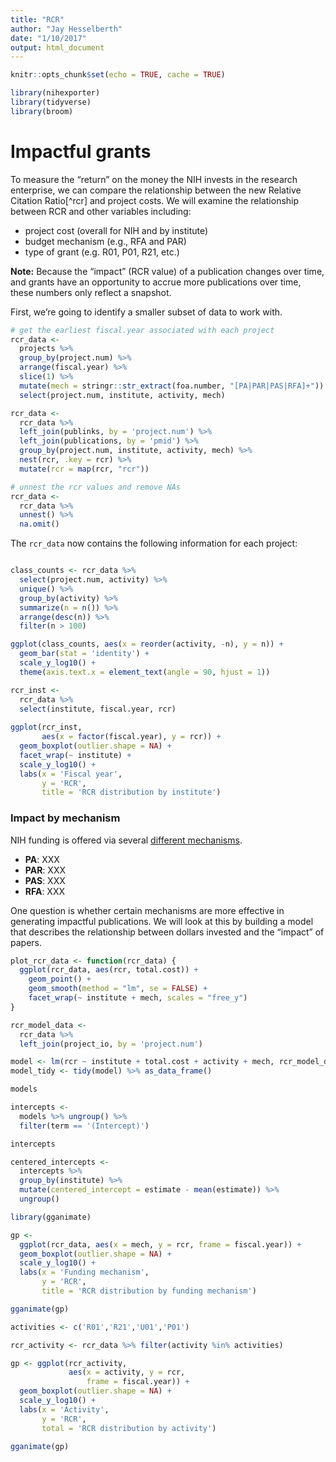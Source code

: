 ```yaml
---
title: "RCR"
author: "Jay Hesselberth"
date: "1/10/2017"
output: html_document
---
```


```r
knitr::opts_chunk$set(echo = TRUE, cache = TRUE)
```

```r
library(nihexporter)
library(tidyverse)
library(broom)
```

# Impactful grants

To measure the "return" on the money the NIH invests in the research enterprise, we can compare the relationship between the new Relative Citation Ratio[^rcr] and project costs. We will examine the relationship between RCR and other variables including:

  * project cost (overall for NIH and by institute)
  * budget mechanism (e.g., RFA and PAR)
  * type of grant (e.g. R01, P01, R21, etc.)
  
**Note:** Because the "impact" (RCR value) of a publication changes over time, and grants have an opportunity to accrue more publications over time, these numbers only reflect a snapshot.

First, we're going to identify a smaller subset of data to work with.


```r
# get the earliest fiscal.year associated with each project
rcr_data <-
  projects %>%
  group_by(project.num) %>%
  arrange(fiscal.year) %>%
  slice(1) %>%
  mutate(mech = stringr::str_extract(foa.number, "[PA|PAR|PAS|RFA]+")) %>%
  select(project.num, institute, activity, mech)

rcr_data <-
  rcr_data %>%
  left_join(publinks, by = 'project.num') %>%
  left_join(publications, by = 'pmid') %>%
  group_by(project.num, institute, activity, mech) %>%
  nest(rcr, .key = rcr) %>%
  mutate(rcr = map(rcr, "rcr"))

# unnest the rcr values and remove NAs
rcr_data <-
  rcr_data %>%
  unnest() %>%
  na.omit()
```

The `rcr_data` now contains the following information for each project:

```r
```

```r
class_counts <- rcr_data %>%
  select(project.num, activity) %>%
  unique() %>% 
  group_by(activity) %>%
  summarize(n = n()) %>%
  arrange(desc(n)) %>% 
  filter(n > 100)

ggplot(class_counts, aes(x = reorder(activity, -n), y = n)) +
  geom_bar(stat = 'identity') +
  scale_y_log10() + 
  theme(axis.text.x = element_text(angle = 90, hjust = 1))


```

```r
rcr_inst <-
  rcr_data %>%
  select(institute, fiscal.year, rcr)
  
ggplot(rcr_inst,
       aes(x = factor(fiscal.year), y = rcr)) +
  geom_boxplot(outlier.shape = NA) +
  facet_wrap(~ institute) +
  scale_y_log10() +
  labs(x = 'Fiscal year',
       y = 'RCR',
       title = 'RCR distribution by institute')
```

### Impact by mechanism

NIH funding is offered via several [different mechanisms](XXX).

- **PA**: XXX
- **PAR**: XXX
- **PAS**: XXX
- **RFA**: XXX

One question is whether certain mechanisms are more effective in generating impactful publications. We will look at this by building a model that describes the relationship between dollars invested and the "impact" of papers.

```r

plot_rcr_data <- function(rcr_data) {
  ggplot(rcr_data, aes(rcr, total.cost)) +
    geom_point() +
    geom_smooth(method = "lm", se = FALSE) +
    facet_wrap(~ institute + mech, scales = "free_y")
}

rcr_model_data <-
  rcr_data %>%
  left_join(project_io, by = 'project.num')

model <- lm(rcr ~ institute + total.cost + activity + mech, rcr_model_data)
model_tidy <- tidy(model) %>% as_data_frame()

models

intercepts <- 
  models %>% ungroup() %>%
  filter(term == '(Intercept)')

intercepts

centered_intercepts <-
  intercepts %>%
  group_by(institute) %>%
  mutate(centered_intercept = estimate - mean(estimate)) %>%
  ungroup()

```

```r
library(gganimate)

gp <-
  ggplot(rcr_data, aes(x = mech, y = rcr, frame = fiscal.year)) +
  geom_boxplot(outlier.shape = NA) +
  scale_y_log10() +
  labs(x = 'Funding mechanism',
       y = 'RCR',
       title = 'RCR distribution by funding mechanism')

gganimate(gp)
```

```r

activities <- c('R01','R21','U01','P01')

rcr_activity <- rcr_data %>% filter(activity %in% activities)

gp <- ggplot(rcr_activity,
             aes(x = activity, y = rcr,
                 frame = fiscal.year)) +
  geom_boxplot(outlier.shape = NA) +
  scale_y_log10() +
  labs(x = 'Activity',
       y = 'RCR',
       total = 'RCR distribution by activity')

gganimate(gp)
```
